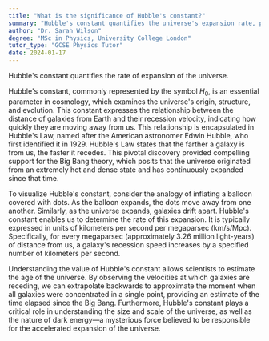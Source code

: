 ```yaml
---
title: "What is the significance of Hubble's constant?"
summary: "Hubble's constant quantifies the universe's expansion rate, providing crucial insights into cosmic growth and the dynamics of galaxies over time."
author: "Dr. Sarah Wilson"
degree: "MSc in Physics, University College London"
tutor_type: "GCSE Physics Tutor"
date: 2024-01-17
---
```


Hubble's constant quantifies the rate of expansion of the universe.

Hubble's constant, commonly represented by the symbol $H_0$, is an essential parameter in cosmology, which examines the universe's origin, structure, and evolution. This constant expresses the relationship between the distance of galaxies from Earth and their recession velocity, indicating how quickly they are moving away from us. This relationship is encapsulated in Hubble's Law, named after the American astronomer Edwin Hubble, who first identified it in 1929. Hubble's Law states that the farther a galaxy is from us, the faster it recedes. This pivotal discovery provided compelling support for the Big Bang theory, which posits that the universe originated from an extremely hot and dense state and has continuously expanded since that time.

To visualize Hubble's constant, consider the analogy of inflating a balloon covered with dots. As the balloon expands, the dots move away from one another. Similarly, as the universe expands, galaxies drift apart. Hubble's constant enables us to determine the rate of this expansion. It is typically expressed in units of kilometers per second per megaparsec (km/s/Mpc). Specifically, for every megaparsec (approximately $3.26$ million light-years) of distance from us, a galaxy's recession speed increases by a specified number of kilometers per second.

Understanding the value of Hubble's constant allows scientists to estimate the age of the universe. By observing the velocities at which galaxies are receding, we can extrapolate backwards to approximate the moment when all galaxies were concentrated in a single point, providing an estimate of the time elapsed since the Big Bang. Furthermore, Hubble's constant plays a critical role in understanding the size and scale of the universe, as well as the nature of dark energy—a mysterious force believed to be responsible for the accelerated expansion of the universe.
    
